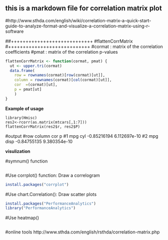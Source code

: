 ## this is a markdown file for correlation matrix plot ##

#http://www.sthda.com/english/wiki/correlation-matrix-a-quick-start-guide-to-analyze-format-and-visualize-a-correlation-matrix-using-r-software


##++++++++++++++++++++++++++++
#flattenCorrMatrix
#++++++++++++++++++++++++++++
#cormat : matrix of the correlation coefficients
#pmat : matrix of the correlation p-values

```r
flattenCorrMatrix <- function(cormat, pmat) {
  ut <- upper.tri(cormat)
  data.frame(
    row = rownames(cormat)[row(cormat)[ut]],
    column = rownames(cormat)[col(cormat)[ut]],
    cor  =(cormat)[ut],
    p = pmat[ut]
    )
}
```



**Example of usage**
```
library(Hmisc)
res2<-rcorr(as.matrix(mtcars[,1:7]))
flattenCorrMatrix(res2$r, res2$P)

```
#output
#row column         cor            p
#1   mpg    cyl -0.85216194 6.112697e-10
#2   mpg   disp -0.84755135 9.380354e-10


**visulization**

#symnum() function
```r


```




#Use corrplot() function: Draw a correlogram
```r
install.packages("corrplot")

```


#Use chart.Correlation(): Draw scatter plots
```r
install.packages("PerformanceAnalytics")
library("PerformanceAnalytics")


```


#Use heatmap()
```r


```


#online tools
http://www.sthda.com/english/rsthda/correlation-matrix.php
